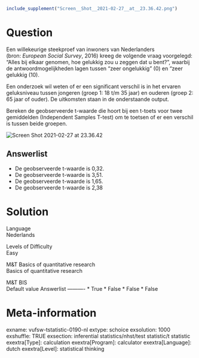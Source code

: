 ```{r, echo = FALSE, results = "hide"}
include_supplement("Screen__Shot__2021-02-27__at__23.36.42.png")
```

Question
========
Een willekeurige steekproef van inwoners van Nederlanders
(bron: *European Social Survey*, 2016) kreeg de volgende vraag
voorgelegd: “Alles bij elkaar genomen, hoe gelukkig zou u zeggen dat u
bent?”, waarbij de antwoordmogelijkheden lagen tussen “zeer ongelukkig”
(0) en “zeer gelukkig (10).  
  
Een onderzoek wil weten of er een significant verschil is in het ervaren
geluksniveau tussen jongeren (groep 1: 18 t/m 35 jaar) en ouderen (groep
2: 65 jaar of ouder). De uitkomsten staan in de onderstaande output.  
  
Bereken de geobserveerde t-waarde die hoort bij een t-toets voor twee
gemiddelden (Independent Samples T-test) om te toetsen of er een
verschil is tussen beide groepen.  
  
<img src="Screen__Shot__2021-02-27__at__23.36.42.png"
class="fr-fic fr-dii enlargeimage tvcss_2"
alt="Screen Shot 2021-02-27 at 23.36.42" />

Answerlist
----------
* De geobserveerde t-waarde is 0,32.
* De geobserveerde t-waarde is 3,51.
* De geobserveerde t-waarde is 1,65.
* De geobserveerde t-waarde is 2,38

Solution
========











Language  
Nederlands

Levels of Difficulty  
Easy

M&T Basics of quantitative research  
Basics of quantitative research

M&T BIS  
Default value
Answerlist
----------
* True
* False
* False
* False

Meta-information
================
exname: vufsw-tstatistic-0190-nl
extype: schoice
exsolution: 1000
exshuffle: TRUE
exsection: inferential statistics/nhst/test statistic/t statistic
exextra[Type]: calculation
exextra[Program]: calculator
exextra[Language]: dutch
exextra[Level]: statistical thinking

